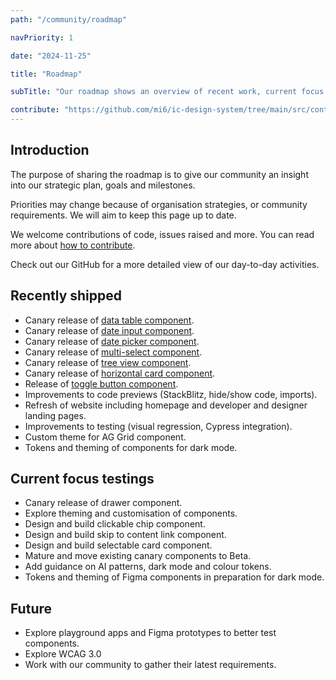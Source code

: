 ```yaml
---
path: "/community/roadmap"

navPriority: 1

date: "2024-11-25"

title: "Roadmap"

subTitle: "Our roadmap shows an overview of recent work, current focus and work we have planned."

contribute: "https://github.com/mi6/ic-design-system/tree/main/src/content/structured/community/roadmap.mdx"
---
```


## Introduction

The purpose of sharing the roadmap is to give our community an insight into our strategic plan, goals and milestones.

Priorities may change because of organisation strategies, or community requirements. We will aim to keep this page up to date.

We welcome contributions of code, issues raised and more. You can read more about [how to contribute](/community/contribute).

Check out our <ic-link target="_blank" href="https://github.com/orgs/mi6/projects/2/views/1" rel="noreferrer noopener nofollow">GitHub</ic-link> for a more detailed view of our day-to-day activities.

## Recently shipped

- Canary release of [data table component](/components/data-table).
- Canary release of [date input component](/components/date-input).
- Canary release of [date picker component](/components/date-picker).
- Canary release of [multi-select component](/components/multi-select).
- Canary release of [tree view component](/components/tree-view).
- Canary release of [horizontal card component](/components/horizontal-card).
- Release of [toggle button component](/components/toggle-button).
- Improvements to code previews (StackBlitz, hide/show code, imports).
- Refresh of website including homepage and developer and designer landing pages.
- Improvements to testing (visual regression, Cypress integration).
- Custom theme for AG Grid component.
- Tokens and theming of components for dark mode.

## Current focus testings

- Canary release of drawer component.
- Explore theming and customisation of components.
- Design and build clickable chip component.
- Design and build skip to content link component.
- Design and build selectable card component.
- Mature and move existing canary components to Beta.
- Add guidance on AI patterns, dark mode and colour tokens.
- Tokens and theming of Figma components in preparation for dark mode.

## Future

- Explore playground apps and Figma prototypes to better test components.
- Explore WCAG 3.0
- Work with our community to gather their latest requirements.
